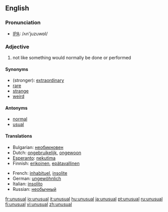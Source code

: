 ==English==

=== Pronunciation ===
*[[w:IPA|IPA]]: /ʌn'juzuwɒl/

===Adjective===
{{en-adj-more-most}}

# not like something would normally be done or performed

====Synonyms====
*(stronger): [[extraordinary]]
*[[rare]]
*[[strange]]
*[[weird]]

====Antonyms====
*[[normal]]
*[[usual]]

====Translations====
{{top}}
*Bulgarian: [[необикновен]]
*Dutch: [[ongebruikelijk]], [[ongewoon]]
*[[Esperanto]]: [[nekutima]]
*Finnish: [[erikoinen]], [[epätavallinen]]
{{mid}}
*French: [[inhabituel]], [[insolite]]
*German: [[ungewöhnlich]]
*Italian: [[insolito]]
*Russian: [[необычный]]
{{bottom}}

[[fr:unusual]]
[[io:unusual]]
[[it:unusual]]
[[hu:unusual]]
[[ja:unusual]]
[[pt:unusual]]
[[ru:unusual]]
[[fi:unusual]]
[[vi:unusual]]
[[zh:unusual]]